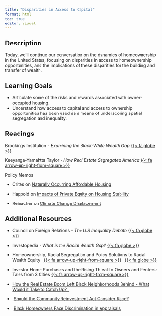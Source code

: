```yaml
---
title: "Disparities in Access to Capital"
format: html
toc: true
editor: visual
---
```


## Description

Today, we'll continue our conversation on the dynamics of homeownership in the United States, focusing on disparities in access to homeownership opportunities, and the implications of these disparities for the building and transfer of wealth.

## Learning Goals

-   Articulate some of the risks and rewards associated with owner-occupied housing.
-   Understand how access to capital and access to ownership opportunities has been used as a means of underscoring spatial segregation and inequality.

## Readings

Brookings Institution - *Examining the Black-White Wealth Gap* [{{< fa globe >}}](https://www.brookings.edu/articles/examining-the-black-white-wealth-gap/)

Keeyanga-Yamahtta Taylor - *How Real Estate Segregated America* [{{< fa arrow-up-right-from-square >}}](https://uofi.box.com/s/ysvbk93s48n8bb1p8ly91ns31gr529hi)

Policy Memos

-   Crites on [Naturally Occurring Affordable Housing](https://uofi.box.com/s/ns81kql7pfgj9ndln2utdl0odw3774r6)

-   Happold on [Impacts of Private Equity on Housing Stability](https://uofi.box.com/s/a01limnps93wutorceo29cn55ipv17t2)

-   Reinacher on [Climate Change Displacement](https://uofi.box.com/s/vi5hmu28zdrh9cnp29q4j8r8utvykim8)

## Additional Resources

-   Council on Foreign Relations - *The U.S Inequality Debate* [{{< fa globe >}}](https://www.cfr.org/backgrounder/us-inequality-debate)

-   Investopedia - *What is the Racial Wealth Gap?* [{{< fa globe >}}](https://www.investopedia.com/the-racial-wealth-gap-5105010)

-   Homeownership, Racial Segregation and Policy Solutions to Racial Wealth Equity   [{{< fa arrow-up-right-from-square >}}]()   [{{< fa globe >}}](https://www.brookings.edu/articles/homeownership-racial-segregation-and-policies-for-racial-wealth-equity/)

-   Investor Home Purchases and the Rising Threat to Owners and Renters: Tales from 3 Cities [{{< fa arrow-up-right-from-square >}}](https://uofi.box.com/s/qj4ct4v5tumx08x484rxytatl31eqpon)

-   [How the Real Estate Boom Left Black Neighborhoods Behind - What Would it Take to Catch Up?  ](https://www.nytimes.com/2021/12/12/podcasts/the-daily/the-sunday-read-how-the-real-estate-boom-left-black-neighborhoods-behind.html)

-    [Should the Community Reinvestment Act Consider Race?](https://www.urban.org/sites/default/files/publication/105283/should-the-community-reinvestment-act-consider-race_1.pdf)

-    [Black Homeowners Face Discrimination in Appraisals](https://www.nytimes.com/2020/08/25/realestate/blacks-minorities-appraisals-discrimination.html)
